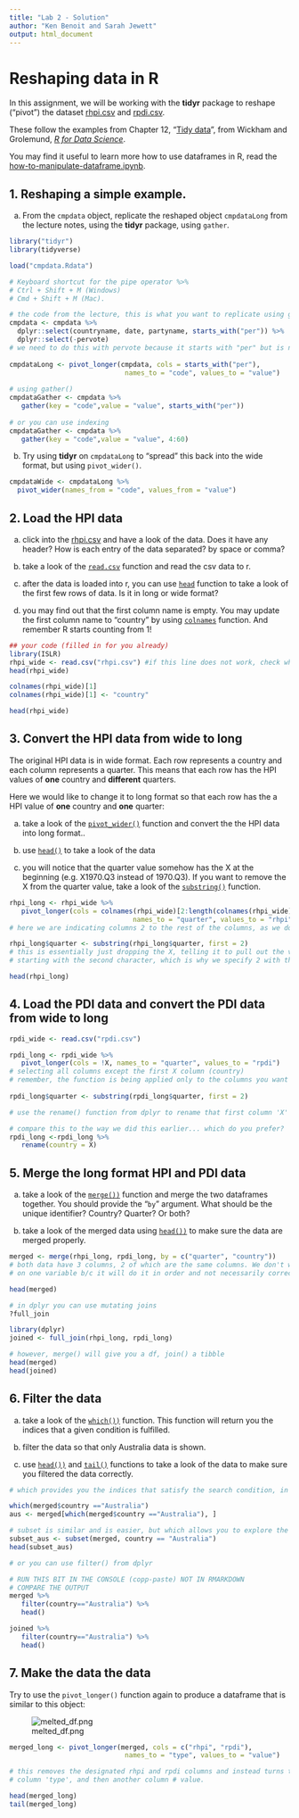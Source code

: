 ```yaml
---
title: "Lab 2 - Solution"
author: "Ken Benoit and Sarah Jewett"
output: html_document
---
```

# Reshaping data in R

In this assignment, we will be working with the **tidyr** package to reshape ("pivot") the dataset [rhpi.csv](rhpi.csv) and [rpdi.csv](rpdi.csv).

These follow the examples from Chapter 12, "[Tidy data](https://r4ds.had.co.nz/tidy-data.html)", from Wickham and Grolemund, [_R for Data Science_](https://r4ds.had.co.nz/index.html).

You may find it useful to learn more how to use dataframes in R, read the [how-to-manipulate-dataframe.ipynb](how-to-manipulate-dataframe.ipynb).


## 1.  **Reshaping a simple example.**

a.  From the `cmpdata` object, replicate the reshaped object `cmpdataLong` from the lecture notes, using the **tidyr** package, using `gather`.

```r
library("tidyr")
library(tidyverse)

load("cmpdata.Rdata")

# Keyboard shortcut for the pipe operator %>%
# Ctrl + Shift + M (Windows)
# Cmd + Shift + M (Mac).

# the code from the lecture, this is what you want to replicate using gather()
cmpdata <- cmpdata %>% 
  dplyr::select(countryname, date, partyname, starts_with("per")) %>% 
  dplyr::select(-pervote)
# we need to do this with pervote because it starts with "per" but is not a variable we want to keep
    
cmpdataLong <- pivot_longer(cmpdata, cols = starts_with("per"),
                             names_to = "code", values_to = "value")
                             
# using gather()
cmpdataGather <- cmpdata %>% 
   gather(key = "code",value = "value", starts_with("per"))
   
# or you can use indexing
cmpdataGather <- cmpdata %>% 
   gather(key = "code",value = "value", 4:60)
```

b.  Try using **tidyr** on `cmpdataLong` to "spread" this back into the wide format, but using `pivot_wider()`.

```r

cmpdataWide <- cmpdataLong %>%
  pivot_wider(names_from = "code", values_from = "value")

```


## 2. Load the HPI data

a. click into the [rhpi.csv](rhpi.csv) and have a look of the data. Does it have any header? How is each entry of the data separated? by space or comma?

b. take a look of the [```read.csv```](https://stat.ethz.ch/R-manual/R-devel/library/utils/html/read.table.html) function and read the csv data to r.

c. after the data is loaded into r, you can use [```head```](https://stat.ethz.ch/R-manual/R-devel/library/utils/html/head.html) function to take a look of the first few rows of data. Is it in long or wide format?

d. you may find out that the first column name is empty. You may update the first column name to "country" by using [```colnames```](https://stat.ethz.ch/R-manual/R-devel/library/base/html/colnames.html) function. And remember R starts counting from 1!

```r
## your code (filled in for you already)
library(ISLR)
rhpi_wide <- read.csv("rhpi.csv") #if this line does not work, check where you are by getwd()
head(rhpi_wide)

colnames(rhpi_wide)[1]
colnames(rhpi_wide)[1] <- "country"

head(rhpi_wide)
```

## 3. Convert the HPI data from wide to long

The original HPI data is in wide format. Each row represents a country and each column represents a quarter. This means that each row has the HPI values of **one** country and **different** quarters.

Here we would like to change it to long format so that each row has the a HPI value of **one** country and **one** quarter:

a. take a look of the [`pivot_wider()`](https://tidyr.tidyverse.org/reference/pivot_wider.html) function and convert the the HPI data into long format..

b. use [`head()`](https://stat.ethz.ch/R-manual/R-devel/library/utils/html/head.html) to take a look of the data

c. you will notice that the quarter value somehow has the X at the beginning (e.g. X1970.Q3 instead of 1970.Q3). If you want to remove the X from the quarter value, take a look of the [`substring()`](https://stat.ethz.ch/R-manual/R-devel/library/base/html/substr.html) function.

```r
rhpi_long <- rhpi_wide %>% 
   pivot_longer(cols = colnames(rhpi_wide)[2:length(colnames(rhpi_wide))],
                               names_to = "quarter", values_to = "rhpi")
# here we are indicating columns 2 to the rest of the columns, as we don't want to change the first renamed 'country' column

rhpi_long$quarter <- substring(rhpi_long$quarter, first = 2)
# this is essentially just dropping the X, telling it to pull out the values in the column
# starting with the second character, which is why we specify 2 with the 'first=' arg

head(rhpi_long)
```

## 4. Load the PDI data and convert the PDI data from wide to long

```r
rpdi_wide <- read.csv("rpdi.csv")

rpdi_long <- rpdi_wide %>% 
   pivot_longer(cols = !X, names_to = "quarter", values_to = "rpdi")
# selecting all columns except the first X column (country) 
# remember, the function is being applied only to the columns you want to reshape
                               
rpdi_long$quarter <- substring(rpdi_long$quarter, first = 2)  

# use the rename() function from dplyr to rename that first column 'X' to country in order to merge next

# compare this to the way we did this earlier... which do you prefer?
rpdi_long <-rpdi_long %>% 
   rename(country = X)
```

## 5. Merge the long format HPI and PDI data

a. take a look of the [`merge())`](https://stat.ethz.ch/R-manual/R-devel/library/base/html/merge.html) function and merge the two dataframes together.  You should provide the "```by```" argument. What should be the unique identifier? Country? Quarter? Or both?

b. take a look of the merged data using [`head())`](https://stat.ethz.ch/R-manual/R-devel/library/utils/html/head.html) to make sure the data are merged properly.

```r
merged <- merge(rhpi_long, rpdi_long, by = c("quarter", "country"))
# both data have 3 columns, 2 of which are the same columns. We don't want to merge only 
# on one variable b/c it will do it in order and not necessarily correctly if there were different numbers of rows in one. 

head(merged)

# in dplyr you can use mutating joins
?full_join

library(dplyr)
joined <- full_join(rhpi_long, rpdi_long)

# however, merge() will give you a df, join() a tibble
head(merged)
head(joined)
```

## 6. Filter the data

a. take a look of the [`which())`](https://stat.ethz.ch/R-manual/R-devel/library/base/html/which.html) function. This function will return you the indices that a given condition is fulfilled.

b. filter the data so that only Australia data is shown.

c. use [`head())`](https://stat.ethz.ch/R-manual/R-devel/library/utils/html/head.html) and [`tail()`](https://stat.ethz.ch/R-manual/R-devel/library/utils/html/head.html) functions to take a look of the data to make sure you filtered the data correctly.

```r
# which provides you the indices that satisfy the search condition, in this case, Australia:

which(merged$country =="Australia")
aus <- merged[which(merged$country =="Australia"), ]

# subset is similar and is easier, but which allows you to explore the indices which might be useful
subset_aus <- subset(merged, country == "Australia")
head(subset_aus)

# or you can use filter() from dplyr

# RUN THIS BIT IN THE CONSOLE (copp-paste) NOT IN RMARKDOWN
# COMPARE THE OUTPUT
merged %>% 
   filter(country=="Australia") %>% 
   head()

joined %>% 
   filter(country=="Australia") %>% 
   head()
```

## 7. Make the data the data

Try to use the `pivot_longer()` function again to produce a dataframe that is similar to this object:

![melted_df.png](melted_df.png)
```r
merged_long <- pivot_longer(merged, cols = c("rhpi", "rpdi"),
                             names_to = "type", values_to = "value")

# this removes the designated rhpi and rpdi columns and instead turns these into a singular
# column 'type', and then another column # value. 

head(merged_long)
tail(merged_long)
```

